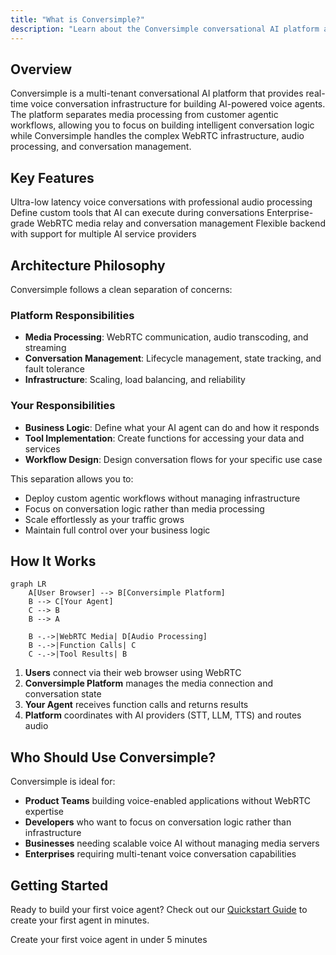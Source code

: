 ```yaml
---
title: "What is Conversimple?"
description: "Learn about the Conversimple conversational AI platform and how it enables real-time voice conversations."
---
```


## Overview

Conversimple is a multi-tenant conversational AI platform that provides real-time voice conversation infrastructure for building AI-powered voice agents. The platform separates media processing from customer agentic workflows, allowing you to focus on building intelligent conversation logic while Conversimple handles the complex WebRTC infrastructure, audio processing, and conversation management.

## Key Features

<CardGroup cols={2}>
  <Card title="Real-Time Voice" icon="microphone">
    Ultra-low latency voice conversations with professional audio processing
  </Card>
  <Card title="Function Calling" icon="code">
    Define custom tools that AI can execute during conversations
  </Card>
  <Card title="WebRTC Infrastructure" icon="signal">
    Enterprise-grade WebRTC media relay and conversation management
  </Card>
  <Card title="Multi-Provider Support" icon="plug">
    Flexible backend with support for multiple AI service providers
  </Card>
</CardGroup>

## Architecture Philosophy

Conversimple follows a clean separation of concerns:

### Platform Responsibilities
- **Media Processing**: WebRTC communication, audio transcoding, and streaming
- **Conversation Management**: Lifecycle management, state tracking, and fault tolerance
- **Infrastructure**: Scaling, load balancing, and reliability

### Your Responsibilities
- **Business Logic**: Define what your AI agent can do and how it responds
- **Tool Implementation**: Create functions for accessing your data and services
- **Workflow Design**: Design conversation flows for your specific use case

This separation allows you to:
- Deploy custom agentic workflows without managing infrastructure
- Focus on conversation logic rather than media processing
- Scale effortlessly as your traffic grows
- Maintain full control over your business logic

## How It Works

```mermaid
graph LR
    A[User Browser] --> B[Conversimple Platform]
    B --> C[Your Agent]
    C --> B
    B --> A

    B -.->|WebRTC Media| D[Audio Processing]
    B -.->|Function Calls| C
    C -.->|Tool Results| B
```

1. **Users** connect via their web browser using WebRTC
2. **Conversimple Platform** manages the media connection and conversation state
3. **Your Agent** receives function calls and returns results
4. **Platform** coordinates with AI providers (STT, LLM, TTS) and routes audio

## Who Should Use Conversimple?

Conversimple is ideal for:

- **Product Teams** building voice-enabled applications without WebRTC expertise
- **Developers** who want to focus on conversation logic rather than infrastructure
- **Businesses** needing scalable voice AI without managing media servers
- **Enterprises** requiring multi-tenant voice conversation capabilities

## Getting Started

Ready to build your first voice agent? Check out our [Quickstart Guide](/quickstart) to create your first agent in minutes.

<Card title="Quickstart" icon="rocket" href="/quickstart">
  Create your first voice agent in under 5 minutes
</Card>
